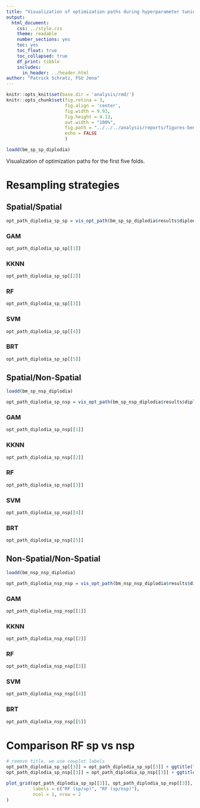 ```yaml
---
title: "Visualization of optimization paths during hyperparameter tuning"
output: 
  html_document: 
    css: ../style.css
    theme: readable
    number_sections: yes
    toc: yes
    toc_float: true
    toc_collapsed: true
    df_print: tibble
    includes:
      in_header: ../header.html
author: "Patrick Schratz, FSU Jena"
---
```


```r
knitr::opts_knit$set(base.dir = 'analysis/rmd/')
knitr::opts_chunk$set(fig.retina = 3, 
                      fig.align = 'center',
                      fig.width = 9.93, 
                      fig.height = 4.13,
                      out.width = "100%",
                      fig.path = "../../../analysis/reports/figures-benchmark-eval-diplodia/",
                      echo = FALSE
                      )

loadd(bm_sp_sp_diplodia)
```

Visualization of optimization paths for the first five folds.

# Resampling strategies {.tabset .tabset-fade}

## Spatial/Spatial

```r
opt_path_diplodia_sp_sp = vis_opt_path(bm_sp_sp_diplodia$results$diplodia)
```

### GAM

```r
opt_path_diplodia_sp_sp[[1]]
```

### KKNN

```r
opt_path_diplodia_sp_sp[[2]]
```

### RF 

```r
opt_path_diplodia_sp_sp[[3]]
```

### SVM 

```r
opt_path_diplodia_sp_sp[[4]]
```

### BRT 

```r
opt_path_diplodia_sp_sp[[5]]
```

## Spatial/Non-Spatial

```r
loadd(bm_sp_nsp_diplodia)

opt_path_diplodia_sp_nsp = vis_opt_path(bm_sp_nsp_diplodia$results$diplodia)
```

### GAM

```r
opt_path_diplodia_sp_nsp[[1]]
```

### KKNN

```r
opt_path_diplodia_sp_nsp[[2]]
```

### RF 

```r
opt_path_diplodia_sp_nsp[[3]]
```

### SVM 

```r
opt_path_diplodia_sp_nsp[[4]]
```

### BRT 

```r
opt_path_diplodia_sp_nsp[[5]]
```

## Non-Spatial/Non-Spatial

```r
loadd(bm_nsp_nsp_diplodia)

opt_path_diplodia_nsp_nsp = vis_opt_path(bm_nsp_nsp_diplodia$results$diplodia)
```

### GAM

```r
opt_path_diplodia_nsp_nsp[[1]]
```

### KKNN

```r
opt_path_diplodia_nsp_nsp[[2]]
```

### RF 

```r
opt_path_diplodia_nsp_nsp[[3]]
```

### SVM 

```r
opt_path_diplodia_nsp_nsp[[4]]
```

### BRT 

```r
opt_path_diplodia_nsp_nsp[[5]]
```

# Comparison RF sp vs nsp

```r
# remove title, we use cowplot labels
opt_path_diplodia_sp_sp[[3]] = opt_path_diplodia_sp_sp[[3]] + ggtitle("")
opt_path_diplodia_sp_nsp[[3]] = opt_path_diplodia_sp_nsp[[3]] + ggtitle("")

plot_grid(opt_path_diplodia_sp_sp[[3]], opt_path_diplodia_sp_nsp[[3]],
          labels = c("RF (sp/sp)", "RF (sp/nsp)"),
          ncol = 1, nrow = 2
)
```

